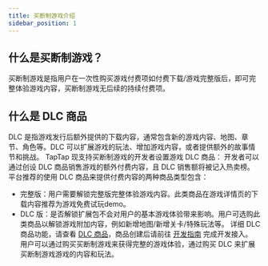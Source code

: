 ```yaml
---
title: 买断制游戏介绍
sidebar_position: 1
---
```



## **什么是买断制游戏？**

买断制游戏是指用户在一次性购买游戏付费项如付费下载/游戏完整版后，即可完整体验游戏内容，买断制游戏无后续的持续付费项。

## **什么是 DLC 商品**

DLC 是指游戏发行后额外提供的下载内容，通常包含新的游戏内容、地图、章节、角色等。DLC 可以扩展游戏的玩法、增加游戏内容，或者提供额外的故事情节和挑战。
TapTap 现支持买断制游戏的开发者设置游戏 DLC 商品：
开发者可以通过创设 DLC 商品销售游戏的额外付费内容，且 DLC 销售额将被记入热卖榜。
平台推荐的使用 DLC 商品来提供付费内容的两种商品类型包含：
- 完整版：用户需要解锁完整版完整体验游戏内容。此类商品在游戏详情页的下载内容推荐为游戏免费试玩demo。
- DLC 版：是否解锁扩展包不会对用户的基本游戏体验带来影响。用户可选购此类商品以解锁游戏附加内容，例如新增地图/新增关卡/特殊玩法等。
详细 DLC 商品功能，请查看 [DLC 商品](/store/buyout/dlc-products)，商品创建后请前往 [开发指南](/sdk/copyright-verification/guide/) 完成开发接入。
用户可以通过购买买断制游戏来获得完整的游戏体验，通过购买 DLC 来扩展买断制游戏游戏的内容和玩法。